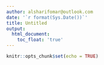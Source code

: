 ```yaml
---
author: alsharifomar@outlook.com
date: '`r format(Sys.Date())`'
title: Untitled
output:
  html_document:
    toc_float: 'true'
---
```


```r
knitr::opts_chunk$set(echo = TRUE)
```
